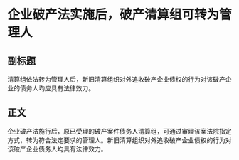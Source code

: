 # 企业破产法实施后，破产清算组可转为管理人
## 副标题
清算组依法转为管理人后，新旧清算组织对外追收破产企业债权的行为对该破产企业的债务人均应具有法律效力。
## 正文
企业破产法施行后，原已受理的破产案件债务人清算组，可通过审理该案法院指定方式，转为符合法定要求的管理人。新旧清算组织对外追收破产企业债权的行为对该破产企业债务人均具有法律效力。